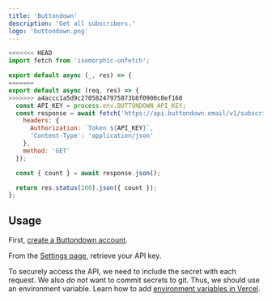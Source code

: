 ```yaml
---
title: 'Buttondown'
description: 'Get all subscribers.'
logo: 'buttondown.png'
---
```


```js
<<<<<<< HEAD
import fetch from 'isomorphic-unfetch';

export default async (_, res) => {
=======
export default async (req, res) => {
>>>>>>> a4accc1a5d9c27058247975873b8f0900c8ef160
  const API_KEY = process.env.BUTTONDOWN_API_KEY;
  const response = await fetch('https://api.buttondown.email/v1/subscribers', {
    headers: {
      Authorization: `Token ${API_KEY}`,
      'Content-Type': 'application/json'
    },
    method: 'GET'
  });

  const { count } = await response.json();

  return res.status(200).json({ count });
};
```

## Usage

<Step number={1} title="Create Buttondown Account" />

First, [create a Buttondown account](https://buttondown.email).

<Step number={2} title="Find API Key" />

From the [Settings page](https://buttondown.email/settings), retrieve your API key.

<Step number={3} title="Add Environment Variables" />

To securely access the API, we need to include the secret with each request.
We also _do not_ want to commit secrets to git. Thus, we should use an environment variable.
Learn how to add [environment variables in Vercel](https://vercel.com/docs/environment-variables).
